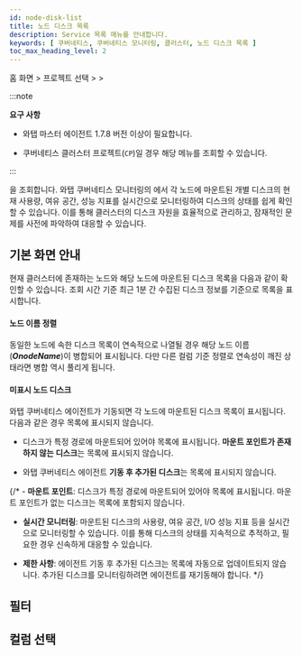 ```yaml
---
id: node-disk-list
title: 노드 디스크 목록
description: Service 목록 메뉴를 안내합니다.
keywords: [ 쿠버네티스, 쿠버네티스 모니터링, 클러스터, 노드 디스크 목록 ]
toc_max_heading_level: 2
---
```


홈 화면 &gt; 프로젝트 선택 &gt; <Cmdname sid="side_cluster" className="uitext" /> &gt; <Cmdname sid="side_nodeDiskList" className="uitext" />

:::note 

**요구 사항**

* 와탭 마스터 에이전트 1.7.8 버전 이상이 필요합니다. 

* 쿠버네티스 클러스터 프로젝트(<code class='my'>CP</code>)일 경우 해당 메뉴를 조회할 수 있습니다.

:::

<Cmdname sid="side_nodeDiskList" className="uitext" />을 조회합니다. 와탭 쿠버네티스 모니터링의 <Cmdname sid="side_nodeDiskList" className="uitext" />에서 각 노드에 마운트된 개별 디스크의 현재 사용량, 여유 공간, 성능 지표를 실시간으로 모니터링하여 디스크의 상태를 쉽게 확인할 수 있습니다. 이를 통해 클러스터의 디스크 자원을 효율적으로 관리하고, 잠재적인 문제를 사전에 파악하여 대응할 수 있습니다.

## 기본 화면 안내 

현재 클러스터에 존재하는 노드와 해당 노드에 마운트된 디스크 목록을 다음과 같이 확인할 수 있습니다. 조회 시간 기준 최근 1분 간 수집된 디스크 정보를 기준으로 목록을 표시합니다.

<ImgLang img='k8s-node-disk-list.png' desc='노드 디스크 목록' />

#### 노드 이름 정렬

동일한 노드에 속한 디스크 목록이 연속적으로 나열될 경우 해당 노드 이름(***OnodeName***)이 병합되어 표시됩니다. 다만 다른 컬럼 기준 정렬로 연속성이 깨진 상태라면 병합 역시 풀리게 됩니다. 

#### 미표시 노드 디스크

와탭 쿠버네티스 에이전트가 기동되면 각 노드에 마운트된 디스크 목록이 표시됩니다. 다음과 같은 경우 목록에 표시되지 않습니다. 

* 디스크가 특정 경로에 마운트되어 있어야 목록에 표시됩니다. **마운트 포인트가 존재하지 않는 디스크**는 목록에 표시되지 않습니다.

* 와탭 쿠버네티스 에이전트 **기동 후 추가된 디스크**는 목록에 표시되지 않습니다. 


{/* - **마운트 포인트**: 디스크가 특정 경로에 마운트되어 있어야 목록에 표시됩니다. 마운트 포인트가 없는 디스크는 목록에 포함되지 않습니다.

- **실시간 모니터링**: 마운트된 디스크의 사용량, 여유 공간, I/O 성능 지표 등을 실시간으로 모니터링할 수 있습니다. 이를 통해 디스크의 상태를 지속적으로 추적하고, 필요한 경우 신속하게 대응할 수 있습니다.

- **제한 사항**: 에이전트 기동 후 추가된 디스크는 목록에 자동으로 업데이트되지 않습니다. 추가된 디스크를 모니터링하려면 에이전트를 재기동해야 합니다. */}

## 필터


<K8slistfilter />
  
## 컬럼 선택 


<K8slistcl />
